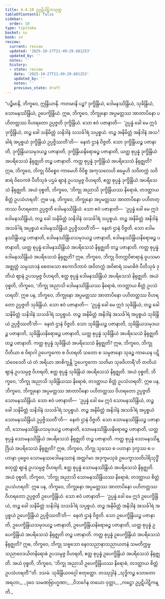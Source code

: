 ```yaml
---
title: 4.4.10 ဥပ္ပဋိပါဋိကသုတ္တ
tableOfContents: false
sidebar:
  order: 10
type: tipitaka
basket: su
book: sn
review:
  current: review
  updated: '2025-10-27T21:49:29.681253'
  updated_by: ''
  notes: ''
  history:
  - state: review
    date: '2025-10-27T21:49:29.681253'
    updated_by: ''
    notes: ''
    previous_state: draft
---
```



<ReviewStatus review={frontmatter.review} showDetails={true} />

<HypothesisAnnotation frontmatter={frontmatter} />

<DynamicBreadcrumb />

<Division number="510" book="sn" e="ch" v="18" p="354">

<Paragraph number="1128" book="sn">
“ပဉ္စိမာနိ, ဘိက္ခဝေ, ဣန္ဒြိယာနိ. ကတမာနိ ပဉ္စ? ဒုက္ခိန္ဒြိယံ, ဒေါမနဿိန္ဒြိယံ, သုခိန္ဒြိယံ, သောမနဿိန္ဒြိယံ, ဥပေက္ခိန္ဒြိယံ. ဣဓ, ဘိက္ခဝေ, ဘိက္ခုနော အပ္ပမတ္တဿ အာတာပိနော ပဟိတတ္တဿ ဝိဟရတော ဥပ္ပဇ္ဇတိ ဒုက္ခိန္ဒြိယံ. သော ဧဝံ ပဇာနာတိ—  ‘ဥပ္ပန္နံ ခေါ မေ ဣဒံ ဒုက္ခိန္ဒြိယံ, တဉ္စ ခေါ သနိမိတ္တံ သနိဒါနံ သသင်္ခါရံ သပ္ပစ္စယံ. တဉ္စ အနိမိတ္တံ အနိဒါနံ အသင်္ခါရံ အပ္ပစ္စယံ ဒုက္ခိန္ဒြိယံ ဥပ္ပဇ္ဇိဿတီ’တိ—  နေတံ ဌာနံ ဝိဇ္ဇတိ. သော ဒုက္ခိန္ဒြိယဉ္စ ပဇာနာတိ, ဒုက္ခိန္ဒြိယသမုဒယဉ္စ ပဇာနာတိ, ဒုက္ခိန္ဒြိယနိရောဓဉ္စ ပဇာနာတိ, ယတ္ထ စုပ္ပန္နံ ဒုက္ခိန္ဒြိယံ အပရိသေသံ နိရုဇ္ဈတိ တဉ္စ ပဇာနာတိ. ကတ္ထ စုပ္ပန္နံ ဒုက္ခိန္ဒြိယံ အပရိသေသံ နိရုဇ္ဈတိ? ဣဓ, ဘိက္ခဝေ, ဘိက္ခု ဝိဝိစ္စေဝ ကာမေဟိ ဝိဝိစ္စ အကုသလေဟိ ဓမ္မေဟိ သဝိတက္ကံ သဝိစာရံ ဝိဝေကဇံ ပီတိသုခံ ပဌမံ ဈာနံ ဥပသမ္ပဇ္ဇ ဝိဟရတိ, ဧတ္ထ စုပ္ပန္နံ ဒုက္ခိန္ဒြိယံ အပရိသေသံ နိရုဇ္ဈတိ. အယံ ဝုစ္စတိ, ဘိက္ခဝေ, ‘ဘိက္ခု အညာသိ ဒုက္ခိန္ဒြိယဿ နိရောဓံ, တဒတ္ထာယ စိတ္တံ ဥပသံဟရတိ’.
</Paragraph>

<Paragraph number="1129" book="sn">
ဣဓ ပန, ဘိက္ခဝေ, ဘိက္ခုနော အပ္ပမတ္တဿ အာတာပိနော ပဟိတတ္တဿ ဝိဟရတော ဥပ္ပဇ္ဇတိ ဒေါမနဿိန္ဒြိယံ. သော ဧဝံ ပဇာနာတိ—  ‘ဥပ္ပန္နံ ခေါ မေ ဣဒံ ဒေါမနဿိန္ဒြိယံ, တဉ္စ ခေါ သနိမိတ္တံ သနိဒါနံ သသင်္ခါရံ သပ္ပစ္စယံ. တဉ္စ အနိမိတ္တံ အနိဒါနံ အသင်္ခါရံ အပ္ပစ္စယံ ဒေါမနဿိန္ဒြိယံ ဥပ္ပဇ္ဇိဿတီ’တိ—  နေတံ ဌာနံ ဝိဇ္ဇတိ. သော ဒေါမနဿိန္ဒြိယဉ္စ ပဇာနာတိ, ဒေါမနဿိန္ဒြိယသမုဒယဉ္စ ပဇာနာတိ, ဒေါမနဿိန္ဒြိယနိရောဓဉ္စ ပဇာနာတိ, ယတ္ထ စုပ္ပန္နံ ဒေါမနဿိန္ဒြိယံ အပရိသေသံ နိရုဇ္ဈတိ တဉ္စ ပဇာနာတိ. ကတ္ထ စုပ္ပန္နံ ဒေါမနဿိန္ဒြိယံ အပရိသေသံ နိရုဇ္ဈတိ? ဣဓ, ဘိက္ခဝေ, ဘိက္ခု ဝိတက္ကဝိစာရာနံ ဝူပသမာ အဇ္ဈတ္တံ သမ္ပသာဒနံ စေတသော ဧကောဒိဘာဝံ အဝိတက္ကံ အဝိစာရံ သမာဓိဇံ ပီတိသုခံ ဒုတိယံ ဈာနံ ဥပသမ္ပဇ္ဇ ဝိဟရတိ, ဧတ္ထ စုပ္ပန္နံ ဒေါမနဿိန္ဒြိယံ အပရိသေသံ နိရုဇ္ဈတိ. အယံ ဝုစ္စတိ, ဘိက္ခဝေ, ‘ဘိက္ခု အညာသိ ဒေါမနဿိန္ဒြိယဿ နိရောဓံ, တဒတ္ထာယ စိတ္တံ ဥပသံဟရတိ’.
</Paragraph>

<Paragraph number="1130" book="sn">
ဣဓ ပန, ဘိက္ခဝေ, ဘိက္ခုနော အပ္ပမတ္တဿ အာတာပိနော ပဟိတတ္တဿ ဝိဟရတော ဥပ္ပဇ္ဇတိ သုခိန္ဒြိယံ. သော ဧဝံ ပဇာနာတိ—  ‘ဥပ္ပန္နံ ခေါ မေ ဣဒံ သုခိန္ဒြိယံ, တဉ္စ ခေါ သနိမိတ္တံ သနိဒါနံ သသင်္ခါရံ သပ္ပစ္စယံ. တဉ္စ အနိမိတ္တံ အနိဒါနံ အသင်္ခါရံ အပ္ပစ္စယံ သုခိန္ဒြိယံ ဥပ္ပဇ္ဇိဿတီ’တိ—  နေတံ ဌာနံ ဝိဇ္ဇတိ. သော သုခိန္ဒြိယဉ္စ ပဇာနာတိ, သုခိန္ဒြိယသမုဒယဉ္စ ပဇာနာတိ, သုခိန္ဒြိယနိရောဓဉ္စ ပဇာနာတိ, ယတ္ထ စုပ္ပန္နံ သုခိန္ဒြိယံ အပရိသေသံ နိရုဇ္ဈတိ တဉ္စ ပဇာနာတိ. ကတ္ထ စုပ္ပန္နံ သုခိန္ဒြိယံ အပရိသေသံ နိရုဇ္ဈတိ? ဣဓ, ဘိက္ခဝေ, ဘိက္ခု ပီတိယာ စ ဝိရာဂါ ဥပေက္ခကော စ ဝိဟရတိ သတော စ သမ္ပဇာနော သုခဉ္စ ကာယေန ပဋိသံဝေဒေတိ ယံ တံ အရိယာ အာစိက္ခန္တိ ‘ဥပေက္ခကော သတိမာ သုခဝိဟာရီ’တိ တတိယံ ဈာနံ ဥပသမ္ပဇ္ဇ ဝိဟရတိ, ဧတ္ထ စုပ္ပန္နံ သုခိန္ဒြိယံ အပရိသေသံ နိရုဇ္ဈတိ. အယံ ဝုစ္စတိ, ဘိက္ခဝေ, ‘ဘိက္ခု အညာသိ သုခိန္ဒြိယဿ နိရောဓံ, တဒတ္ထာယ စိတ္တံ ဥပသံဟရတိ’.
</Paragraph>

<Paragraph number="1131" book="sn">
ဣဓ ပန, ဘိက္ခဝေ, ဘိက္ခုနော အပ္ပမတ္တဿ အာတာပိနော ပဟိတတ္တဿ ဝိဟရတော ဥပ္ပဇ္ဇတိ သောမနဿိန္ဒြိယံ. သော ဧဝံ ပဇာနာတိ—  ‘ဥပ္ပန္နံ ခေါ မေ ဣဒံ သောမနဿိန္ဒြိယံ, တဉ္စ ခေါ သနိမိတ္တံ သနိဒါနံ သသင်္ခါရံ သပ္ပစ္စယံ. တဉ္စ အနိမိတ္တံ အနိဒါနံ အသင်္ခါရံ အပ္ပစ္စယံ သောမနဿိန္ဒြိယံ ဥပ္ပဇ္ဇိဿတီ’တိ—  နေတံ ဌာနံ ဝိဇ္ဇတိ. သော သောမနဿိန္ဒြိယဉ္စ ပဇာနာတိ, သောမနဿိန္ဒြိယသမုဒယဉ္စ ပဇာနာတိ, သောမနဿိန္ဒြိယနိရောဓဉ္စ ပဇာနာတိ, ယတ္ထ စုပ္ပန္နံ သောမနဿိန္ဒြိယံ အပရိသေသံ နိရုဇ္ဈတိ တဉ္စ ပဇာနာတိ. ကတ္ထ စုပ္ပန္နံ သောမနဿိန္ဒြိယံ အပရိသေသံ နိရုဇ္ဈတိ? ဣဓ, ဘိက္ခဝေ, ဘိက္ခု သုခဿ စ ပဟာနာ ဒုက္ခဿ စ ပဟာနာ ပုဗ္ဗေဝ သောမနဿဒေါမနဿာနံ အတ္ထင်္ဂမာ အဒုက္ခမသုခံ ဥပေက္ခာသတိပါရိသုဒ္ဓိံ စတုတ္ထံ ဈာနံ ဥပသမ္ပဇ္ဇ ဝိဟရတိ, ဧတ္ထ စုပ္ပန္နံ သောမနဿိန္ဒြိယံ အပရိသေသံ နိရုဇ္ဈတိ. အယံ ဝုစ္စတိ, ဘိက္ခဝေ, ‘ဘိက္ခု အညာသိ သောမနဿိန္ဒြိယဿ နိရောဓံ, တဒတ္ထာယ စိတ္တံ ဥပသံဟရတိ’.
</Paragraph>

<Paragraph number="1132" book="sn">
ဣဓ ပန, ဘိက္ခဝေ, ဘိက္ခုနော အပ္ပမတ္တဿ အာတာပိနော ပဟိတတ္တဿ ဝိဟရတော ဥပ္ပဇ္ဇတိ ဥပေက္ခိန္ဒြိယံ. သော ဧဝံ ပဇာနာတိ—  ‘ဥပ္ပန္နံ ခေါ မေ ဣဒံ ဥပေက္ခိန္ဒြိယံ, တဉ္စ ခေါ သနိမိတ္တံ သနိဒါနံ သသင်္ခါရံ သပ္ပစ္စယံ. တဉ္စ အနိမိတ္တံ အနိဒါနံ အသင်္ခါရံ အပ္ပစ္စယံ ဥပေက္ခိန္ဒြိယံ ဥပ္ပဇ္ဇိဿတီ’တိ—  နေတံ ဌာနံ ဝိဇ္ဇတိ. သော ဥပေက္ခိန္ဒြိယဉ္စ ပဇာနာတိ, ဥပေက္ခိန္ဒြိယသမုဒယဉ္စ ပဇာနာတိ, ဥပေက္ခိန္ဒြိယနိရောဓဉ္စ ပဇာနာတိ, ယတ္ထ စုပ္ပန္နံ ဥပေက္ခိန္ဒြိယံ အပရိသေသံ နိရုဇ္ဈတိ တဉ္စ ပဇာနာတိ. ကတ္ထ စုပ္ပန္နံ ဥပေက္ခိန္ဒြိယံ အပရိသေသံ နိရုဇ္ဈတိ? ဣဓ, ဘိက္ခဝေ, ဘိက္ခု သဗ္ဗသော နေဝသညာနာသညာယတနံ သမတိက္ကမ္မ သညာဝေဒယိတနိရောဓံ ဥပသမ္ပဇ္ဇ ဝိဟရတိ, ဧတ္ထ စုပ္ပန္နံ ဥပေက္ခိန္ဒြိယံ အပရိသေသံ နိရုဇ္ဈတိ. အယံ ဝုစ္စတိ, ဘိက္ခဝေ, ‘ဘိက္ခု အညာသိ ဥပေက္ခိန္ဒြိယဿ နိရောဓံ, တဒတ္ထာယ စိတ္တံ ဥပသံဟရတီ’”တိ.

</Paragraph>
</Division>

<Paragraph number="1133" type="center" book="sn">
ဒသမံ.



</Paragraph>

<Paragraph number="1134" type="center" book="sn">
သုခိန္ဒြိယဝဂ္ဂေါ စတုတ္ထော.



</Paragraph>

<Paragraph number="1135" type="center" book="sn">
တဿုဒ္ဒါနံ


</Paragraph>

<Paragraph number="1136" type="verses" book="sn">
_သုဒ္ဓိကဉ္စ သောတော အရဟာ,_  
_ဒုဝေ သမဏဗြာဟ္မဏာ;_  
_ဝိဘင်္ဂေန တယော ဝုတ္တာ,_  
_ကဋ္ဌော ဥပ္ပဋိပါဋိကန္တိ._
</Paragraph>